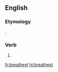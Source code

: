 ==English==

===Etymology===
{{suffix|breathe|est|lang=en}}.

===Verb===
{{head|en|verb form}}

# {{en-archaic second-person singular of|breathe|lang=en}}

[[fr:breathest]]
[[hi:breathest]]